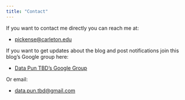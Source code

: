 ```yaml
---
title: "Contact"
---
```


If you want to contact me directly you can reach me at:

+ [pickense@carleton.edu](mailto:pickense@carleton.edu)

If you want to get updates about the blog and post notifications join this blog's Google group here:

+ [Data Pun TBD's Google Group](http://groups.google.com/group/data-pun-tbd)

Or email:

+ [data.pun.tbd@gmail.com](mailto:data.pun.tbd@gmail.com)
